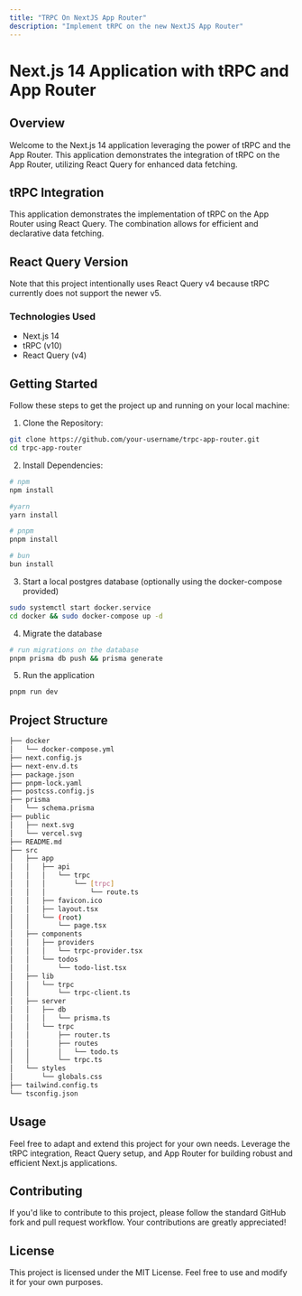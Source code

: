 ```yaml
---
title: "TRPC On NextJS App Router"
description: "Implement tRPC on the new NextJS App Router"
---
```


# Next.js 14 Application with tRPC and App Router

## Overview

Welcome to the Next.js 14 application leveraging the power of tRPC and the App Router. This application demonstrates the integration of tRPC on the App Router, utilizing React Query for enhanced data fetching.

## tRPC Integration

This application demonstrates the implementation of tRPC on the App Router using React Query. The combination allows for efficient and declarative data fetching.

## React Query Version

Note that this project intentionally uses React Query v4 because tRPC currently does not support the newer v5.

### Technologies Used

- Next.js 14
- tRPC (v10)
- React Query (v4)

## Getting Started

Follow these steps to get the project up and running on your local machine:

1. Clone the Repository:

```bash
git clone https://github.com/your-username/trpc-app-router.git
cd trpc-app-router
```

2. Install Dependencies:

```bash
# npm
npm install

#yarn
yarn install

# pnpm
pnpm install

# bun
bun install
```

3. Start a local postgres database (optionally using the docker-compose provided)

```bash
sudo systemctl start docker.service
cd docker && sudo docker-compose up -d
```

4. Migrate the database

```bash
# run migrations on the database
pnpm prisma db push && prisma generate
```

5. Run the application

```bash
pnpm run dev
```

## Project Structure

```bash
├── docker
│   └── docker-compose.yml
├── next.config.js
├── next-env.d.ts
├── package.json
├── pnpm-lock.yaml
├── postcss.config.js
├── prisma
│   └── schema.prisma
├── public
│   ├── next.svg
│   └── vercel.svg
├── README.md
├── src
│   ├── app
│   │   ├── api
│   │   │   └── trpc
│   │   │       └── [trpc]
│   │   │           └── route.ts
│   │   ├── favicon.ico
│   │   ├── layout.tsx
│   │   └── (root)
│   │       └── page.tsx
│   ├── components
│   │   ├── providers
│   │   │   └── trpc-provider.tsx
│   │   └── todos
│   │       └── todo-list.tsx
│   ├── lib
│   │   └── trpc
│   │       └── trpc-client.ts
│   ├── server
│   │   ├── db
│   │   │   └── prisma.ts
│   │   └── trpc
│   │       ├── router.ts
│   │       ├── routes
│   │       │   └── todo.ts
│   │       └── trpc.ts
│   └── styles
│       └── globals.css
├── tailwind.config.ts
└── tsconfig.json
```

## Usage

Feel free to adapt and extend this project for your own needs. Leverage the tRPC integration, React Query setup, and App Router for building robust and efficient Next.js applications.

## Contributing

If you'd like to contribute to this project, please follow the standard GitHub fork and pull request workflow. Your contributions are greatly appreciated!

## License

This project is licensed under the MIT License. Feel free to use and modify it for your own purposes.

